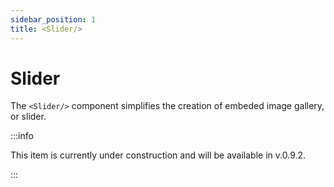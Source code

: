 ```yaml
---
sidebar_position: 1
title: <Slider/>
---
```


# Slider

The `<Slider/>` component simplifies the creation of embeded image gallery, or slider.

:::info

This item is currently under construction and will be available in v.0.9.2.

:::
